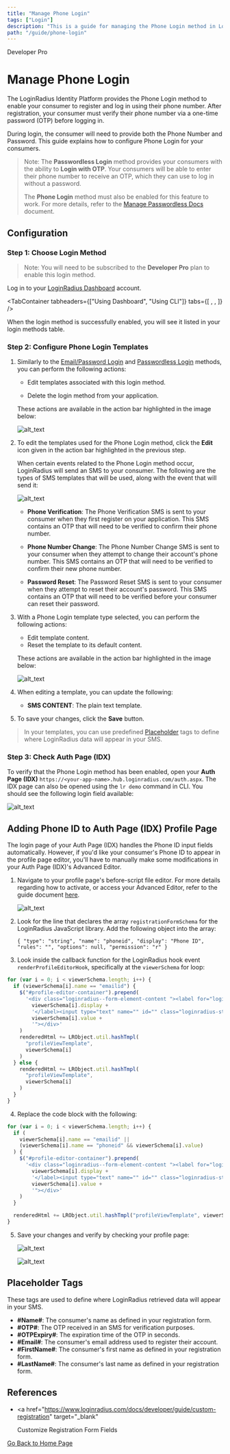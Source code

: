 ```yaml
---
title: "Manage Phone Login"
tags: ["Login"]
description: "This is a guide for managing the Phone Login method in LoginRadius."
path: "/guide/phone-login"
---
```


<span class="devloper-premium plan-tag">Developer Pro</span>

# Manage Phone Login

The LoginRadius Identity Platform provides the Phone Login method to enable your consumer to register and log in using their phone number. After registration, your consumer must verify their phone number via a one-time password (OTP) before logging in.

During login, the consumer will need to provide both the Phone Number and Password. This guide explains how to configure Phone Login for your consumers.

> Note: The **Passwordless Login** method provides your consumers with the ability to **Login with OTP**. Your consumers will be able to enter their phone number to receive an OTP, which they can use to log in without a password.
>
> The **Phone Login** method must also be enabled for this feature to work. For more details, refer to the <a href="https://www.loginradius.com/docs/developer/guide/passwordless-login" target="_blank">Manage Passwordless Docs</a> document.

## Configuration

### Step 1: Choose Login Method

> Note: You will need to be subscribed to the **Developer Pro** plan to enable this login method.

Log in to your <a href="https://dashboard.loginradius.com/dashboard" target="_blank">LoginRadius Dashboard</a> account.


<TabContainer
  tabheaders={["Using Dashboard", "Using CLI"]}
  tabs={[
    <Tab>
      <PhoneDash />
    </Tab>,
    <Tab>
      <PhoneCLI />
    </Tab>,
  ]}
/>

When the login method is successfully enabled, you will see it listed in your login methods table.

### Step 2: Configure Phone Login Templates

1. Similarly to the <a href="https://www.loginradius.com/docs/developer/guide/emailpassword-login" target="_blank">Email/Password Login</a> and <a href="https://www.loginradius.com/docs/developer/guide/passwordless-login" target="_blank">Passwordless Login</a> methods, you can perform the following actions:

   - Edit templates associated with this login method.

   - Delete the login method from your application.

   These actions are available in the action bar highlighted in the image below:

   ![alt_text](images/phone-method-actions.png "image_tooltip")

2. To edit the templates used for the Phone Login method, click the **Edit** icon given in the action bar highlighted in the previous step.

   When certain events related to the Phone Login method occur, LoginRadius will send an SMS to your consumer. The following are the types of SMS templates that will be used, along with the event that will send it:

   ![alt_text](images/phone-templates.png "image_tooltip")

   - **Phone Verification**: The Phone Verification SMS is sent to your consumer when they first register on your application. This SMS contains an OTP that will need to be verified to confirm their phone number.

   - **Phone Number Change**: The Phone Number Change SMS is sent to your consumer when they attempt to change their account's phone number. This SMS contains an OTP that will need to be verified to confirm their new phone number.

   - **Password Reset**: The Password Reset SMS is sent to your consumer when they attempt to reset their account's password. This SMS contains an OTP that will need to be verified before your consumer can reset their password.

3. With a Phone Login template type selected, you can perform the following actions:

   - Edit template content.
   - Reset the template to its default content.

   These actions are available in the action bar highlighted in the image below:

   ![alt_text](images/phone-template-edit.png "image_tooltip")

4. When editing a template, you can update the following:

   - **SMS CONTENT**: The plain text template.

5. To save your changes, click the **Save** button.

> In your templates, you can use predefined [Placeholder](#placeholder-tags) tags to define where LoginRadius data will appear in your SMS.

### Step 3: Check Auth Page (IDX)

To verify that the Phone Login method has been enabled, open your **Auth Page (IDX)** `https://<your-app-name>.hub.loginradius.com/auth.aspx`. The IDX page can also be opened using the `lr demo` command in CLI. You should see the following login field available:

![alt_text](../../assets/blog-common/idx-phone-login.png "image_tooltip")

## Adding Phone ID to Auth Page (IDX) Profile Page

The login page of your Auth Page (IDX) handles the Phone ID input fields automatically. However, if you'd like your consumer's Phone ID to appear in the profile page editor, you'll have to manually make some modifications in your Auth Page (IDX)'s Advanced Editor.

1. Navigate to your profile page's before-script file editor. For more details regarding how to activate, or access your Advanced Editor, refer to the guide document <a href="https://www.loginradius.com/docs/developer/guide/auth-page-advanced-editor" target="_blank">here</a>.

   ![alt_text](images/before-script-editor.png "image_tooltip")

2. Look for the line that declares the array `registrationFormSchema` for the LoginRadius JavaScript library. Add the following object into the array:

   `{ "type": "string", "name": "phoneid", "display": "Phone ID", "rules": "", "options": null, "permission": "r" }`

3. Look inside the callback function for the LoginRadius hook event `renderProfileEditorHook`, specifically at the `viewerSchema` for loop:

```javascript
for (var i = 0; i < viewerSchema.length; i++) {
  if (viewerSchema[i].name == "emailid") {
    $("#profile-editor-container").prepend(
      '<div class="loginradius--form-element-content "><label for="loginradius-profileeditor">' +
        viewerSchema[i].display +
        '</label><input type="text" name="" id="" class="loginradius-string" disabled value="' +
        viewerSchema[i].value +
        '"></div>'
    )
    renderedHtml += LRObject.util.hashTmpl(
      "profileViewTemplate",
      viewerSchema[i]
    )
  } else {
    renderedHtml += LRObject.util.hashTmpl(
      "profileViewTemplate",
      viewerSchema[i]
    )
  }
}
```

4. Replace the code block with the following:

```javascript
for (var i = 0; i < viewerSchema.length; i++) {
  if (
    viewerSchema[i].name == "emailid" ||
    (viewerSchema[i].name == "phoneid" && viewerSchema[i].value)
  ) {
    $("#profile-editor-container").prepend(
      '<div class="loginradius--form-element-content "><label for="loginradius-profileeditor">' +
        viewerSchema[i].display +
        '</label><input type="text" name="" id="" class="loginradius-string" disabled value="' +
        viewerSchema[i].value +
        '"></div>'
    )
  }

  renderedHtml += LRObject.util.hashTmpl("profileViewTemplate", viewerSchema[i])
}
```

5. Save your changes and verify by checking your profile page:

   ![alt_text](images/profile-phoneid.png "image_tooltip")

   ![alt_text](images/profile-editor-phoneid.png "image_tooltip")

## Placeholder Tags

These tags are used to define where LoginRadius retrieved data will appear in your SMS.

- **#Name#**: The consumer's name as defined in your registration form.
- **#OTP#**: The OTP received in an SMS for verification purposes.
- **#OTPExpiry#**: The expiration time of the OTP in seconds.
- **#Email#**: The consumer's email address used to register their account.
- **#FirstName#**: The consumer's first name as defined in your registration form.
- **#LastName#**: The consumer's last name as defined in your registration form.

## References

- <a
    href="https://www.loginradius.com/docs/developer/guide/custom-registration"
    target="_blank"
  >
    Customize Registration Form Fields
  </a>

[Go Back to Home Page](/)
